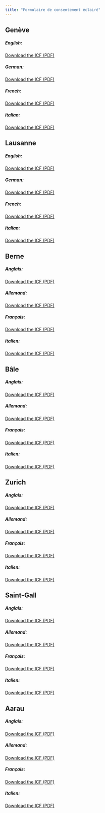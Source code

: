 ```yaml
---
title: "Formulaire de consentement éclairé"
---
```




## Genève

##### English:

[Download the ICF (PDF)](files/IC_RETUNE_EN_V1.2_GE_clean.pdf){target="_blank"}

##### German:

[Download the ICF (PDF)](files/IC_RETUNE_DE_V1.2_GE_clean.pdf){target="_blank"}

##### French:

[Download the ICF (PDF)](files/IC_RETUNE_FR_V1.2_GE_clean.pdf){target="_blank"}

##### Italian:

[Download the ICF (PDF)](files/IC_RETUNE_IT_V1.2_GE_clean.pdf){target="_blank"}

## Lausanne

##### English:

[Download the ICF (PDF)](files/IC_RETUNE_EN_V1.2_LS_clean.pdf){target="_blank"}

##### German:

[Download the ICF (PDF)](files/IC_RETUNE_DE_V1.2_LS_clean.pdf){target="_blank"}

##### French:

[Download the ICF (PDF)](files/IC_RETUNE_FR_V1.2_LS_clean.pdf){target="_blank"}

##### Italian:

[Download the ICF (PDF)](files/IC_RETUNE_IT_V1.2_LS_clean.pdf){target="_blank"}

## Berne

##### Anglais:

[Download the ICF (PDF)](files/IC_RETUNE_EN_V1.2_BE_clean.pdf){target="_blank"}

##### Allemand:

[Download the ICF (PDF)](files/IC_RETUNE_DE_V1.2_BE_clean.pdf){target="_blank"}

##### Français:

[Download the ICF (PDF)](files/IC_RETUNE_FR_V1.2_BE_clean.pdf){target="_blank"}

##### Italien:

[Download the ICF (PDF)](files/IC_RETUNE_IT_V1.2_BE_clean.pdf){target="_blank"}

## Bâle

##### Anglais:

[Download the ICF (PDF)](files/IC_RETUNE_EN_V1.2_USB_clean.pdf){target="_blank"}

##### Allemand:

[Download the ICF (PDF)](files/IC_RETUNE_DE_V1.2_USB_clean.pdf){target="_blank"}

##### Français:

[Download the ICF (PDF)](files/IC_RETUNE_FR_V1.2_USB_clean.pdf){target="_blank"}

##### Italien:

[Download the ICF (PDF)](files/IC_RETUNE_IT_V1.2_USB_clean.pdf){target="_blank"}

## Zurich

##### Anglais:

[Download the ICF (PDF)](files/IC_RETUNE_EN_V1.2_USZ_clean.pdf){target="_blank"}

##### Allemand:

[Download the ICF (PDF)](files/IC_RETUNE_DE_V1.2_USZ_clean.pdf){target="_blank"}

##### Français:

[Download the ICF (PDF)](files/IC_RETUNE_FR_V1.2_USZ_clean.pdf){target="_blank"}

##### Italien:

[Download the ICF (PDF)](files/IC_RETUNE_IT_V1.2_USZ_clean.pdf){target="_blank"}

## Saint-Gall

##### Anglais:

[Download the ICF (PDF)](files/IC_RETUNE_EN_V1.2_SG_clean.pdf){target="_blank"}

##### Allemand:

[Download the ICF (PDF)](files/IC_RETUNE_DE_V1.2_SG_clean.pdf){target="_blank"}

##### Français:

[Download the ICF (PDF)](files/IC_RETUNE_FR_V1.2_SG_clean.pdf){target="_blank"}

##### Italien:

[Download the ICF (PDF)](files/IC_RETUNE_IT_V1.2_SG_clean.pdf){target="_blank"}

## Aarau

##### Anglais:

[Download the ICF (PDF)](files/IC_RETUNE_EN_V1.2_KSA_clean.pdf){target="_blank"}

##### Allemand:

[Download the ICF (PDF)](files/IC_RETUNE_DE_V1.2_KSA_clean.pdf){target="_blank"}

##### Français:

[Download the ICF (PDF)](files/IC_RETUNE_FR_V1.2_KSA_clean.pdf){target="_blank"}

##### Italien:

[Download the ICF (PDF)](files/IC_RETUNE_IT_V1.2_KSA_clean.pdf){target="_blank"}


